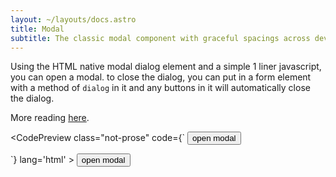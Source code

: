 ```yaml
---
layout: ~/layouts/docs.astro
title: Modal
subtitle: The classic modal component with graceful spacings across devices and viewports, using the semantic HTML tag <dialog>.
---
```



Using the HTML native modal dialog element and a simple 1 liner javascript, you can open a modal. to close the dialog, you can put in a form element with a method of `dialog` in it and any buttons in it will automatically close the dialog.

More reading [here](https://developer.mozilla.org/en-US/docs/Web/HTML/Element/dialog).

<CodePreview 
  class="not-prose"
  code={`
<button onclick="my_modal_1.showModal()">open modal</button>

<dialog id="my_modal_1">
  <h3>Are you absolutely sure?</h3>
  <p>This action cannot be undone. This will permanently delete your account and remove your data from our servers.</p>

  <footer>
    <form method="dialog">
      {/* <!-- if there is a button in form, it will close the modal --> */}
      <button class="btn-outline">Cancel</button>
      <button>Continue</button>
    </form>
  </footer>
</dialog>
  `}
  lang='html'
>
  <button  onclick="my_modal_1.showModal()">open modal</button>
  <dialog id="my_modal_1">
    <form method="dialog">
      <h3>Are you absolutely sure?</h3>
      <p>This action cannot be undone. This will permanently delete your account and remove your data from our servers.</p>

      <footer>
        <button class="btn-outline mr-2">Cancel</button>
        <button>Continue</button>
      </footer>
    </form>
  </dialog>
</CodePreview>

